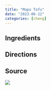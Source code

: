 ```yaml
---
title: "Mapo Tofu"
date: "2023-06-12"
categories: [cheng]
---
```


## Ingredients

## Directions

## Source

![](source.jpg)
